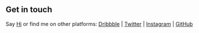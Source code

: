 ## Get in touch

Say [Hi](hasanbayat1393@gmail.com) or find me on other platforms: [Dribbble](https://dribbble.com/hasanbayat) | [Twitter](https://www.twitter.com/hasanbayat_me) | [Instagram](https://www.instagram.com/hasanbayat_me) | [GitHub](https://www.github.com/hasanbayatme)